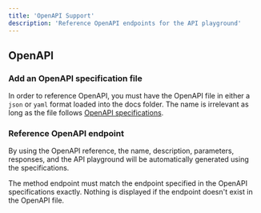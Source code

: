 ```yaml
---
title: 'OpenAPI Support'
description: 'Reference OpenAPI endpoints for the API playground'
---
```


## OpenAPI

### Add an OpenAPI specification file

In order to reference OpenAPI, you must have the OpenAPI file in either a `json` or `yaml` format loaded into the docs folder. The name is irrelevant as long as the file follows [OpenAPI specifications](https://swagger.io/specification/).

### Reference OpenAPI endpoint

By using the OpenAPI reference, the name, description, parameters, responses, and the API playground will be automatically generated using the specifications.

<Note>
  The method endpoint must match the endpoint specified in the OpenAPI specifications exactly.
  Nothing is displayed if the endpoint doesn't exist in the OpenAPI file.
</Note>
